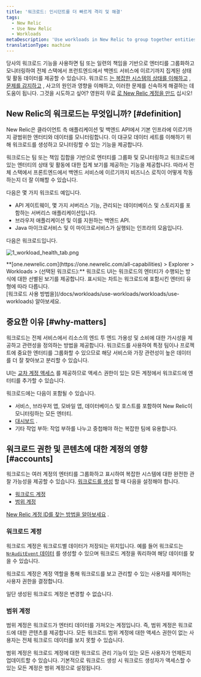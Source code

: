 ```yaml
---
title: '워크로드: 인시던트를 더 빠르게 격리 및 해결'
tags:
  - New Relic
  - Use New Relic
  - Workloads
metaDescription: 'Use workloads in New Relic to group together entities that make up a specific business service, making it easier to isolate and troubleshoot issues.'
translationType: machine
---
```



당사의 워크로드 기능을 사용하면 팀 또는 일련의 책임을 기반으로 엔터티를 그룹화하고 모니터링하여 전체 스택에서 프런트엔드에서 백엔드 서비스에 이르기까지 집계된 상태 및 활동 데이터를 제공할 수 있습니다. 워크로드 [는 복잡한 시스템의 상태를 이해하고](/docs/workloads/use-workloads/workloads/use-workloads) , [문제를 감지하고](/docs/workloads/use-workloads/workloads/workload-status) , 사고의 원인과 영향을 이해하고, 이러한 문제를 신속하게 해결하는 데 도움이 됩니다. 그것을 시도하고 싶어? 영원히 무료 [로 New Relic 계정을 만드](https://newrelic.com/signup) 십시오!

## New Relic의 워크로드는 무엇입니까? [#definition]

New Relic은 클라이언트 측 애플리케이션 및 백엔드 API에서 기본 인프라에 이르기까지 광범위한 엔터티와 데이터를 모니터링합니다. 이 대규모 데이터 세트를 이해하기 위해 워크로드를 생성하고 모니터링할 수 있는 기능을 제공합니다.

워크로드는 팀 또는 책임 집합을 기반으로 엔터티를 그룹화 및 모니터링하고 워크로드에 있는 엔터티의 상태 및 활동에 대한 집계 보기를 제공하는 기능을 제공합니다. 따라서 전체 스택에서 프론트엔드에서 백엔드 서비스에 이르기까지 비즈니스 로직이 어떻게 작동하는지 더 잘 이해할 수 있습니다.

다음은 몇 가지 워크로드 예입니다.

* API 게이트웨이, 몇 가지 서버리스 기능, 관리되는 데이터베이스 및 스토리지를 포함하는 서버리스 애플리케이션입니다.
* 브라우저 애플리케이션 및 이를 지원하는 백엔드 API.
* Java 마이크로서비스 및 이 마이크로서비스가 실행되는 인프라의 모음입니다.

다음은 워크로드입니다.

<img
  title="workload_health_tab.png"
  alt="1_workload_health_tab.png"
  src={img01Workloadhealthtabpng}
/>

<figcaption>
  **[one.newrelic.com](https://one.newrelic.com/all-capabilities) > Explorer > Workloads > (선택된 워크로드):** 워크로드 UI는 워크로드의 엔터티가 수행되는 방식에 대한 선별된 보기를 제공합니다. 표시되는 차트는 워크로드에 포함시킨 엔터티 유형에 따라 다릅니다.
</figcaption>

<Callout variant="tip">
  [워크로드 사용 방법을](/docs/workloads/use-workloads/workloads/use-workloads) 알아보세요.
</Callout>

## 중요한 이유 [#why-matters]

워크로드는 전체 서비스에서 리소스의 엔드 투 엔드 가용성 및 소비에 대한 가시성을 제공하고 관련성을 정의하는 방법을 제공합니다. 워크로드를 사용하여 특정 팀이나 프로젝트에 중요한 엔터티를 그룹화할 수 있으므로 해당 서비스와 가장 관련성이 높은 데이터를 더 잘 찾아보고 분리할 수 있습니다.

UI는 [교차 계정 액세스](/docs/new-relic-one/use-new-relic-one/core-concepts/cross-account-features-security-new-relic-one) 를 제공하므로 액세스 권한이 있는 모든 계정에서 워크로드에 엔터티를 추가할 수 있습니다.

워크로드에는 다음이 포함될 수 있습니다.

* 서비스, 브라우저 앱, 모바일 앱, 데이터베이스 및 호스트를 포함하여 New Relic이 모니터링하는 모든 엔터티.
* [대시보드](/docs/dashboards/new-relic-one-dashboards/get-started/introduction-new-relic-one-dashboards) .
* 기타 작업 부하: 작업 부하를 나누고 중첩해야 하는 복잡한 팀에 유용합니다.

## 워크로드 권한 및 콘텐츠에 대한 계정의 영향 [#accounts]

워크로드는 여러 계정의 엔터티를 그룹화하고 표시하여 복잡한 시스템에 대한 완전한 관찰 가능성을 제공할 수 있습니다. [워크로드를 생성](/docs/new-relic-one/use-new-relic-one/workloads/use-workloads/#create) 할 때 다음을 설정해야 합니다.

* [워크로드 계정](#workload-account)
* [범위 계정](#scope-accounts)

[New Relic 계정 ID를 찾는 방법을 알아보세요](/docs/accounts/install-new-relic/account-setup/account-id) .

### 워크로드 계정

워크로드 계정은 워크로드별 데이터가 저장되는 위치입니다. 예를 들어 워크로드는 [`NrAuditEvent` 데이터](/docs/insights/insights-data-sources/default-data/nrauditevent-event-data-query-examples) 를 생성할 수 있으며 워크로드 계정을 쿼리하여 해당 데이터를 찾을 수 있습니다.

워크로드 계정은 계정 역할을 통해 워크로드를 보고 관리할 수 있는 사용자를 제어하는 사용자 권한을 결정합니다.

일단 생성된 워크로드 계정은 변경할 수 없습니다.

### 범위 계정

범위 계정은 워크로드가 엔터티 데이터를 가져오는 계정입니다. 즉, 범위 계정은 워크로드에 대한 콘텐츠를 제공합니다. 모든 워크로드 범위 계정에 대한 액세스 권한이 없는 사용자는 전체 워크로드 데이터를 보지 못할 수 있습니다.

범위 계정은 워크로드 계정에 대한 워크로드 관리 기능이 있는 모든 사용자가 언제든지 업데이트할 수 있습니다. 기본적으로 워크로드 생성 시 워크로드 생성자가 액세스할 수 있는 모든 계정은 범위 계정으로 설정됩니다.